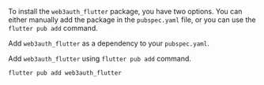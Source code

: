 
To install the `web3auth_flutter` package, you have two options. You can either manually add the
package in the `pubspec.yaml` file, or you can use the `flutter pub add` command.

Add `web3auth_flutter` as a dependency to your `pubspec.yaml`.

<PubspecInstallation />

Add `web3auth_flutter` using `flutter pub add` command.

```sh
flutter pub add web3auth_flutter
```
